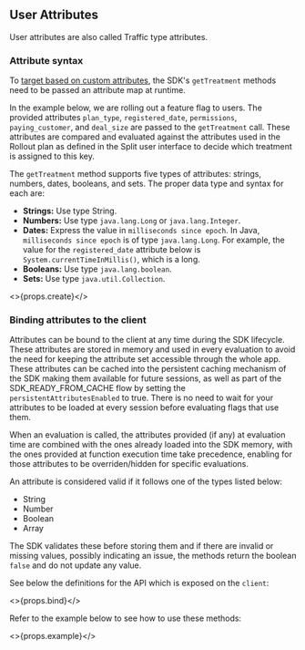 ## User Attributes

User attributes are also called Traffic type attributes.

### Attribute syntax

To [target based on custom attributes](https://help.split.io/hc/en-us/articles/360020793231-Target-with-custom-attributes), the SDK's `getTreatment` methods need to be passed an attribute map at runtime.

In the example below, we are rolling out a feature flag to users. The provided attributes `plan_type`, `registered_date`, `permissions`, `paying_customer`, and `deal_size` are passed to the `getTreatment` call. These attributes are compared and evaluated against the attributes used in the Rollout plan as defined in the Split user interface to decide which treatment is assigned to this key.

The `getTreatment` method supports five types of attributes: strings, numbers, dates, booleans, and sets. The proper data type and syntax for each are:

* **Strings:** Use type String.
* **Numbers:** Use type `java.lang.Long` or `java.lang.Integer`.
* **Dates:** Express the value in `milliseconds since epoch`. In Java, `milliseconds since epoch` is of type `java.lang.Long`. For example, the value for the `registered_date` attribute below is `System.currentTimeInMillis()`, which is a long.
* **Booleans:** Use type `java.lang.boolean`.
* **Sets:** Use type `java.util.Collection`.

<>{props.create}</>

### Binding attributes to the client

Attributes can be bound to the client at any time during the SDK lifecycle. These attributes are stored in memory and used in every evaluation to avoid the need for keeping the attribute set accessible through the whole app. These attributes can be cached into the persistent caching mechanism of the SDK making them available for future sessions, as well as part of the SDK_READY_FROM_CACHE flow by setting the `persistentAttributesEnabled` to true. There is no need to wait for your attributes to be loaded at every session before evaluating flags that use them. 

When an evaluation is called, the attributes provided (if any) at evaluation time are combined with the ones already loaded into the SDK memory, with the ones provided at function execution time take precedence, enabling for those attributes to be overriden/hidden for specific evaluations. 

An attribute is considered valid if it follows one of the types listed below:
- String
- Number
- Boolean
- Array

The SDK validates these before storing them and if there are invalid or missing values, possibly indicating an issue, the methods return the boolean `false` and do not update any value.

See below the definitions for the API which is exposed on the `client`:

<>{props.bind}</>

Refer to the example below to see how to use these methods:

<>{props.example}</>